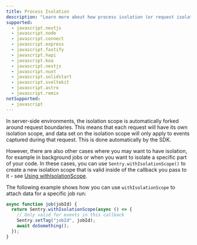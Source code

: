 ```yaml
---
title: Process Isolation
description: "Learn more about how process isolation (or request isolation) works in the Sentry SDK."
supported:
  - javascript.nextjs
  - javascript.node
  - javascript.connect
  - javascript.express
  - javascript.fastify
  - javascript.hapi
  - javascript.koa
  - javascript.nestjs
  - javascript.nuxt
  - javascript.solidstart
  - javascript.sveltekit
  - javascript.astro
  - javascript.remix
notSupported:
  - javascript
---
```


In server-side environments, the <PlatformLink to='/enriching-events/scopes'>isolation scope</PlatformLink> is automatically forked around request boundaries. This means that each request will have its own isolation scope, and data set on the isolation scope will only apply to events captured during that request. This is done automatically by the SDK.

However, there are also other cases where you may want to have isolation, for example in background jobs or when you want to isolate a specific part of your code. In these cases, you can use `Sentry.withIsolationScope()` to create a new isolation scope that is valid inside of the callback you pass to it - see [Using withIsolationScope](../scopes/#using-withisolationscope).

The following example shows how you can use `withIsolationScope` to attach data for a specific job run:

```javascript
async function job(jobId) {
  return Sentry.withIsolationScope(async () => {
    // Only valid for events in this callback
    Sentry.setTag("jobId", jobId);
    await doSomething();
  });
}
```
